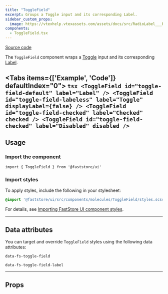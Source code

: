```yaml
---
title: "ToggleField"
excerpt: Groups a Toggle input and its corresponding Label.
sidebar_custom_props:
  image: https://vtexhelp.vtexassets.com/assets/docs/src/RadioLabel___b3fc3b7a139796e4921349df5aaa270c.png
components:
  - ToggleField.tsx
---
```


[<i class="fa-brands fa-github"></i> Source code](https://github.com/vtex/faststore/tree/main/packages/components/src/molecules/ToggleField)

The `ToggleField` component wraps a [Toggle](https://developers.vtex.com/docs/guides/faststore/molecules-toggle) input and its corresponding [Label](https://developers.vtex.com/docs/guides/faststore/atoms-label).

<Tabs items={['Example', 'Code']} defaultIndex="0">
  <Tab>
    <OverviewSection>
      <ToggleField id="toggle-field-default" label="Label" />
      <ToggleField
        id="toggle-field-labeless"
        label="Toggle"
        displayLabel={false}
      />
      <ToggleField id="toggle-field-checked" label="Checked" checked readOnly />
      <ToggleField id="toggle-field-checked" label="Disabled" disabled />
    </OverviewSection>
  </Tab>
  <Tab>
    ```tsx
    <ToggleField id="toggle-field-default" label="Label" />
    <ToggleField
      id="toggle-field-labeless"
      label="Toggle"
      displayLabel={false}
    />
    <ToggleField id="toggle-field-checked" label="Checked" checked />
    <ToggleField id="toggle-field-checked" label="Disabled" disabled />
    ```
  </Tab>
</Tabs>
---

## Usage

### Import the component

```tsx
import { ToggleField } from '@faststore/ui'
```

### Import styles

To apply styles, include the following in your stylesheet:

```scss
@import '@faststore/ui/src/components/molecules/ToggleField/styles.scss';
```

For details, see [Importing FastStore UI component styles](https://developers.vtex.com/docs/guides/faststore/using-themes-importing-ui-components-styles).

---

## Data attributes

You can target and override `ToggleField` styles using the following data attributes:

`data-fs-toggle-field`

`data-fs-toggle-field-label`

---

## Props

<ComponentPropsSection component="ToggleField" />
